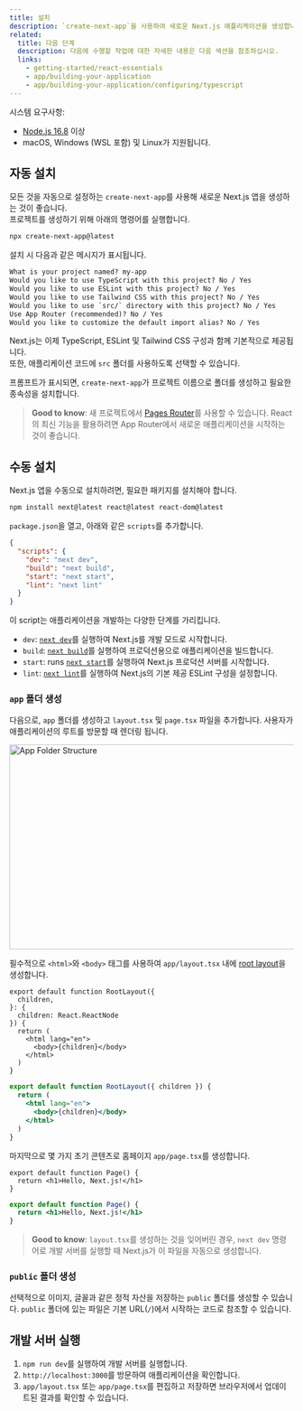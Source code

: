 ```yaml
---
title: 설치
description: `create-next-app`을 사용하여 새로운 Next.js 애플리케이션을 생성합니다. Typescript, 스타일을 설정하고 `next.config.js` 파일을 구성합니다.
related:
  title: 다음 단계
  description: 다음에 수행할 작업에 대한 자세한 내용은 다음 섹션을 참조하십시오.
  links:
    - getting-started/react-essentials
    - app/building-your-application
    - app/building-your-application/configuring/typescript
---
```


시스템 요구사항:

- [Node.js 16.8](https://nodejs.org/) 이상
- macOS, Windows (WSL 포함) 및 Linux가 지원됩니다.

## 자동 설치

모든 것을 자동으로 설정하는 `create-next-app`를 사용해 새로운 Next.js 앱을 생성하는 것이 좋습니다.  
프로젝트를 생성하기 위해 아래의 명령어를 실행합니다.

```bash filename="Terminal"
npx create-next-app@latest
```

설치 시 다음과 같은 메시지가 표시됩니다.

```txt filename="Terminal"
What is your project named? my-app
Would you like to use TypeScript with this project? No / Yes
Would you like to use ESLint with this project? No / Yes
Would you like to use Tailwind CSS with this project? No / Yes
Would you like to use `src/` directory with this project? No / Yes
Use App Router (recommended)? No / Yes
Would you like to customize the default import alias? No / Yes
```

Next.js는 이제 TypeScript, ESLint 및 Tailwind CSS 구성과 함께 기본적으로 제공됩니다.  
또한, 애플리케이션 코드에 `src` 폴더를 사용하도록 선택할 수 있습니다.

프롬프트가 표시되면, `create-next-app`가 프로젝트 이름으로 폴더를 생성하고 필요한 종속성을 설치합니다.

> **Good to know**: 새 프로젝트에서 [Pages Router](/docs/pages)를 사용할 수 있습니다. React의 최신 기능을 활용하려면 App Router에서 새로운 애플리케이션을 시작하는 것이 좋습니다.

## 수동 설치

Next.js 앱을 수동으로 설치하려면, 필요한 패키지를 설치해야 합니다.

```bash filename="Terminal"
npm install next@latest react@latest react-dom@latest
```

`package.json`을 열고, 아래와 같은 `scripts`를 추가합니다.

```json filename="package.json"
{
  "scripts": {
    "dev": "next dev",
    "build": "next build",
    "start": "next start",
    "lint": "next lint"
  }
}
```

이 script는 애플리케이션을 개발하는 다양한 단계를 가리킵니다.

- `dev`: [`next dev`](/docs/app/api-reference/next-cli#development)를 실행하여 Next.js를 개발 모드로 시작합니다.
- `build`: [`next build`](/docs/app/api-reference/next-cli#build)를 실행하여 프로덕션용으로 애플리케이션을 빌드합니다.
- `start`: runs [`next start`](/docs/app/api-reference/next-cli#production)를 실행하여 Next.js 프로덕션 서버를 시작합니다.
- `lint`: [`next lint`](/docs/app/api-reference/next-cli#lint)를 실행하여 Next.js의 기본 제공 ESLint 구성을 설정합니다.

### `app` 폴더 생성

다음으로, `app` 폴더를 생성하고 `layout.tsx` 및 `page.tsx` 파일을 추가합니다. 사용자가 애플리케이션의 루트를 방문할 때 렌더링 됩니다.

<Image
  alt="App Folder Structure"
  srcLight="/docs/light/app-getting-started.png"
  srcDark="/docs/dark/app-getting-started.png"
  width="1600"
  height="363"
/>

필수적으로 `<html>`와 `<body>` 태그를 사용하여 `app/layout.tsx` 내에 [root layout](/docs/app/building-your-application/routing/pages-and-layouts#root-layout-required)을 생성합니다.

```tsx filename="app/layout.tsx" switcher
export default function RootLayout({
  children,
}: {
  children: React.ReactNode
}) {
  return (
    <html lang="en">
      <body>{children}</body>
    </html>
  )
}
```

```jsx filename="app/layout.js" switcher
export default function RootLayout({ children }) {
  return (
    <html lang="en">
      <body>{children}</body>
    </html>
  )
}
```

마지막으로 몇 가지 초기 콘텐츠로 홈페이지 `app/page.tsx`를 생성합니다.

```tsx filename="app/page.tsx" switcher
export default function Page() {
  return <h1>Hello, Next.js!</h1>
}
```

```jsx filename="app/page.js" switcher
export default function Page() {
  return <h1>Hello, Next.js!</h1>
}
```

> **Good to know**: `layout.tsx`를 생성하는 것을 잊어버린 경우, `next dev` 명령어로 개발 서버를 실행할 때 Next.js가 이 파일을 자동으로 생성합니다.

### `public` 폴더 생성

선택적으로 이미지, 글꼴과 같은 정적 자산을 저장하는 `public` 폴더를 생성할 수 있습니다. `public` 폴더에 있는 파일은 기본 URL(`/`)에서 시작하는 코드로 참조할 수 있습니다.

## 개발 서버 실행

1. `npm run dev`를 실행하여 개발 서버를 실행합니다.
2. `http://localhost:3000`를 방문하여 애플리케이션을 확인합니다.
3. `app/layout.tsx` 또는 `app/page.tsx`를 편집하고 저장하면 브라우저에서 업데이트된 결과를 확인할 수 있습니다.
